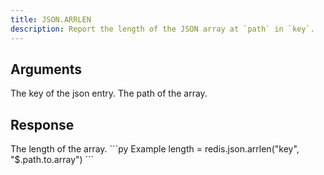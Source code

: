 ```yaml
---
title: JSON.ARRLEN
description: Report the length of the JSON array at `path` in `key`.
---
```


## Arguments

<ParamField body="key" type="str" required>
    The key of the json entry.
</ParamField>
<ParamField body="path" type="str" default="$">
    The path of the array.
</ParamField>


## Response

<ResponseField type="List[int]" required>
  The length of the array.
</ResponseField>

<RequestExample>
```py Example
length = redis.json.arrlen("key", "$.path.to.array")
```
</RequestExample>
